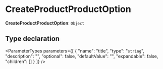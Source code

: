 
# CreateProductProductOption

 **CreateProductProductOption**: `Object`

## Type declaration

<ParameterTypes parameters={[
  {
    "name": "title",
    "type": "`string`",
    "description": "",
    "optional": false,
    "defaultValue": "",
    "expandable": false,
    "children": []
  }
]} />
